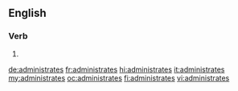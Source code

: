 {{also|administrâtes}}
==English==

===Verb===
{{head|en|verb form}}

# {{en-third-person singular of|administrate}}

[[de:administrates]]
[[fr:administrates]]
[[hi:administrates]]
[[it:administrates]]
[[my:administrates]]
[[oc:administrates]]
[[fi:administrates]]
[[vi:administrates]]